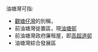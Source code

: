 油塘灣可指:
*[[觀塘仔灣|觀塘仔灣]]的別稱，
*前油塘灣徙置區，現[[油塘邨|油塘邨]]
*前油塘灣政府廉租屋，即[[高超道邨|高超道邨]]
*油塘灣綜合發展區
{{Disambig|cat=三字地名消歧義}}